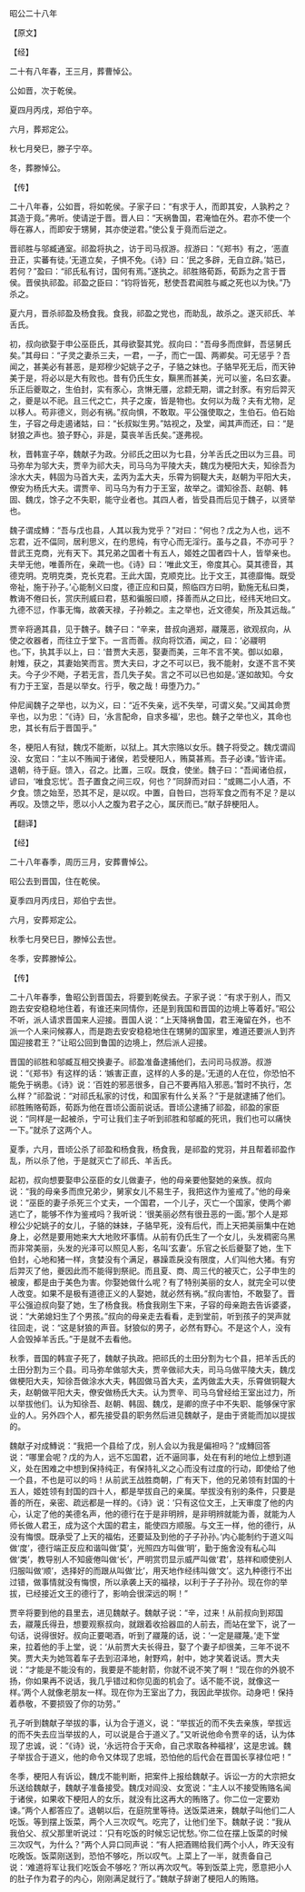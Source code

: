 

昭公二十八年

【原文】

【经】

二十有八年春，王三月，葬曹悼公。

公如晋，次于乾侯。

夏四月丙戌，郑伯宁卒。

六月，葬郑定公。

秋七月癸巳，滕子宁卒。

冬，葬滕悼公。

【传】

二十八年春，公如晋，将如乾侯。子家子曰：“有求于人，而即其安，人孰矜之？其造于竟。”弗听。使请逆于晋。晋人曰：“天祸鲁国，君淹恤在外。君亦不使一个辱在寡人，而即安于甥舅，其亦使逆君。”使公复于竟而后逆之。

晋祁胜与邬臧通室。祁盈将执之，访于司马叔游。叔游曰：“《郑书》有之，‘恶直丑正，实蕃有徒。’无道立矣，子惧不免。《诗》曰：‘民之多辟，无自立辟。’姑已，若何？”盈曰：“祁氏私有讨，国何有焉。”遂执之。祁胜赂荀跞，荀跞为之言于晋侯。晋侯执祁盈。祁盈之臣曰：“钧将皆死，慭使吾君闻胜与臧之死也以为快。”乃杀之。

夏六月，晋杀祁盈及杨食我。食我，祁盈之党也，而助乱，故杀之。遂灭祁氏、羊舌氏。

初，叔向欲娶于申公巫臣氏，其母欲娶其党。叔向曰：“吾母多而庶鲜，吾惩舅氏矣。”其母曰：“子灵之妻杀三夫，一君，一子，而亡一国、两卿矣。可无惩乎？吾闻之，甚美必有甚恶，是郑穆少妃姚子之子，子貉之妹也。子貉早死无后，而天钟美于是，将必以是大有败也。昔有仍氏生女，黰黑而甚美，光可以鉴，名曰玄妻。乐正后夔取之，生伯封，实有豕心，贪惏无餍，忿颣无期，谓之封豕。有穷后羿灭之，夔是以不祀。且三代之亡，共子之废，皆是物也。女何以为哉？夫有尤物，足以移人。苟非德义，则必有祸。”叔向惧，不敢取。平公强使取之，生伯石。伯石始生，子容之母走遏诸姑，曰：“长叔姒生男。”姑视之，及堂，闻其声而还，曰：“是豺狼之声也。狼子野心，非是，莫丧羊舌氏矣。”遂弗视。

秋，晋韩宣子卒，魏献子为政。分祁氏之田以为七县，分羊舌氏之田以为三县。司马弥牟为邬大夫，贾辛为祁大夫，司马乌为平陵大夫，魏戊为梗阳大夫，知徐吾为涂水大夫，韩固为马首大夫，孟丙为盂大夫，乐霄为铜鞮大夫，赵朝为平阳大夫，僚安为杨氏大夫。谓贾辛、司马乌为有力于王室，故举之。谓知徐吾、赵朝、韩固、魏戊，馀子之不失职，能守业者也。其四人者，皆受县而后见于魏子，以贤举也。

魏子谓成鱄：“吾与戊也县，人其以我为党乎？”对曰：“何也？戊之为人也，远不忘君，近不偪同，居利思义，在约思纯，有守心而无淫行。虽与之县，不亦可乎？昔武王克商，光有天下。其兄弟之国者十有五人，姬姓之国者四十人，皆举亲也。夫举无他，唯善所在，亲疏一也。《诗》曰：‘唯此文王，帝度其心。莫其德音，其德克明。克明克类，克长克君。王此大国，克顺克比。比于文王，其德靡悔。既受帝祉，施于孙子。’心能制义曰度，德正应和曰莫，照临四方曰明，勤施无私曰类，教诲不倦曰长，赏庆刑威曰君，慈和徧服曰顺，择善而从之曰比，经纬天地曰文。九德不愆，作事无悔，故袭天禄，子孙赖之。主之举也，近文德矣，所及其远哉。”

贾辛将適其县，见于魏子。魏子曰：“辛来，昔叔向適郑，鬷蔑恶，欲观叔向，从使之收器者，而往立于堂下。一言而善。叔向将饮酒，闻之，曰：‘必鬷明也。’下，执其手以上，曰：‘昔贾大夫恶，娶妻而美，三年不言不笑。御以如皋，射雉，获之，其妻始笑而言。贾大夫曰，才之不可以已，我不能射，女遂不言不笑夫。今子少不飏，子若无言，吾几失子矣。言之不可以已也如是。’遂如故知。今女有力于王室，吾是以举女。行乎，敬之哉！毋堕乃力。”

仲尼闻魏子之举也，以为义，曰：“近不失亲，远不失举，可谓义矣。”又闻其命贾辛也，以为忠：“《诗》曰，‘永言配命，自求多福’，忠也。魏子之举也义，其命也忠，其长有后于晋国乎。”

冬，梗阳人有狱，魏戊不能断，以狱上。其大宗赂以女乐。魏子将受之。魏戊谓阎没、女宽曰：“主以不贿闻于诸侯，若受梗阳人，贿莫甚焉。吾子必谏。”皆许诺。退朝，待于庭。馈入，召之。比置，三叹。既食，使坐。魏子曰：“吾闻诸伯叔，谚曰，‘唯食忘忧’。吾子置食之间三叹，何也？”同辞而对曰：“或赐二小人酒，不夕食。馈之始至，恐其不足，是以叹。中置，自咎曰，岂将军食之而有不足？是以再叹。及馈之毕，愿以小人之腹为君子之心，属厌而已。”献子辞梗阳人。

【翻译】

【经】

二十八年春季，周历三月，安葬曹悼公。

昭公去到晋国，住在乾侯。

夏季四月丙戌日，郑伯宁去世。

六月，安葬郑定公。

秋季七月癸巳日，滕悼公去世。

冬季，安葬滕悼公。

【传】

二十八年春季，鲁昭公到晋国去，将要到乾侯去。子家子说：“有求于别人，而又跑去安安稳稳地住着，有谁还来同情你，还是到我国和晋国的边境上等着好。”昭公不听，派人请求晋国来人迎接。晋国人说：“上天降祸鲁国，君王淹留在外，也不派一个人来问候寡人，而是跑去安安稳稳地住在甥舅的国家里，难道还要派人到齐国迎接君王？”让昭公回到鲁国的边境上，然后派人迎接。

晋国的祁胜和邬臧互相交换妻子。祁盈准备逮捕他们，去问司马叔游。叔游说：“《郑书》有这样的话：‘嫉害正直，这样的人多的是。’无道的人在位，你恐怕不能免于祸患。《诗》说：‘百姓的邪恶很多，自己不要再陷入邪恶。’暂时不执行，怎么样？”祁盈说：“对祁氏私家的讨伐，和国家有什么关系？”于是就逮捕了他们。祁胜贿赂荀跞，荀跞为他在晋顷公面前说话。晋顷公逮捕了祁盈，祁盈的家臣说：“同样是一起被杀，宁可让我们主子听到祁胜和邬臧的死讯，我们也可以痛快一下。”就杀了这两个人。

夏季，六月，晋顷公杀了祁盈和杨食我，杨食我，是祁盈的党羽，并且帮着祁盈作乱，所以杀了他，于是就灭亡了祁氏、羊舌氏。

起初，叔向想要娶申公巫臣的女儿做妻子，他的母亲要他娶她的亲族。叔向说：“我的母亲多而庶兄弟少，舅家女儿不易生子，我把这作为鉴戒了。”他的母亲说：“巫臣的妻子杀死三个丈夫，一个国君，一个儿子，灭亡一个国家，使两个卿逃亡了，能够不作为鉴戒吗？我听说：‘很美丽必然有很丑恶的一面。’那个人是郑穆公少妃姚子的女儿，子貉的妹妹，子貉早死，没有后代，而上天把美丽集中在她身上，必然是要用她来大大地败坏事情。从前有仍氏生了一个女儿，头发稠密乌黑而非常美丽，头发的光泽可以照见人影，名叫‘玄妻’。乐官之长后夔娶了她，生下伯封，心地和猪一样，贪婪没有个满足，暴躁乖戾没有限度，人们叫他大猪。有穷后羿灭了他，夔因此而不能得到祭祀。而且夏、商、周三代的被灭亡，公子申生的被废，都是由于美色为害。你娶她做什么呢？有了特别美丽的女人，就完全可以使人改变。如果不是极有道德正义的人娶她，就必然有祸。”叔向害怕，不敢娶了。晋平公强迫叔向娶了她，生了杨食我。杨食我刚生下来，子容的母亲跑去告诉婆婆，说：“大弟媳妇生了个男孩。”叔向的母亲走去看看，走到堂前，听到孩子的哭声就往回走，说：“这是豺狼的声音。豺狼似的男子，必然有野心。不是这个人，没有人会毁掉羊舌氏。”于是就不去看他。

秋季，晋国的韩宣子死了，魏献子执政。把祁氏的土田分割为七个县，把羊舌氏的土田分割为三个县。司马弥牟做邬大夫，贾辛做祁大夫，司马乌做平陵大夫，魏戊做梗阳大夫，知徐吾做涂水大夫，韩固做马首大夫，孟丙做盂大夫，乐霄做铜鞮大夫，赵朝做平阳大夫，僚安做杨氏大夫。认为贾辛、司马乌曾经给王室出过力，所以举拔他们。认为知徐吾、赵朝、韩固、魏戊，是卿的庶子中不失职、能够保守家业的人。另外四个人，都先接受县的职务然后进见魏献子，是由于贤能而加以提拔的。

魏献子对成鱄说：“我把一个县给了戊，别人会以为我是偏袒吗？”成鱄回答说：“哪里会呢？戊的为人，远不忘国君，近不逼同事，处在有利的地位上想到道义，处在困难之中想到保持纯正，有保持礼义之心而没有过度的行动，即使给了他一个县，不也是可以的吗！从前武王战胜商朝，广有天下，他的兄弟领有封国的十五人，姬姓领有封国的四十人，都是举拔自己的亲属。举拔没有别的条件，只要是善的所在，亲密、疏远都是一样的。《诗》说：‘只有这位文王，上天审度了他的内心，认定了他的美德名声，他的德行在于是非明辨，是非明辨就能为善，就能为人师长做人君王，成为这个大国的君主，能使四方顺服。与文王一样，他的德行，从没有悔恨。既承受了上天的福佑，还要延及到他的子子孙孙。’内心能制约于道义叫做‘度’，德行端正反应和谐叫做‘莫’，光照四方叫做‘明’，勤于施舍没有私心叫做‘类’，教导别人不知疲倦叫做‘长’，严明赏罚显示威严叫做‘君’，慈祥和顺使别人归服叫做‘顺’，选择好的而跟从叫做‘比’，用天地作经纬叫做‘文’。这九种德行不出过错，做事情就没有悔恨，所以承袭上天的福禄，以利于子子孙孙。现在你的举拔，已经接近文王的德行了，影响会很深远的啊！”

贾辛将要到他的县里去，进见魏献子。魏献子说：“辛，过来！从前叔向到郑国去，鬷蔑氏得丑，想要观察叔向，就跟着收拾器皿的人前去，而站在堂下，说了一句话，说得很好。叔向正要喝酒，听到了鬷蔑的话，说：‘一定是鬷蔑。’走下堂来，拉着他的手上堂，说：‘从前贾大夫长得丑，娶了个妻子却很美，三年不说不笑。贾大夫为她驾着车子去到沼泽地，射野鸡，射中，她才笑着说话。贾大夫说：“才能是不能没有的，我要是不能射箭，你就不说不笑了啊！”现在你的外貌不扬，你如果再不说话，我几乎错过和你见面的机会了。话不能不说，就像这一样。’两个人就像老朋友一样。现在你为王室出了力，我因此举拔你。动身吧！保持着恭敬，不要损毁了你的功劳。”

孔子听到魏献子举拔的事，认为合于道义，说：“举拔近的而不失去亲族，举拔远的而不失去应当举拔的人，可以说是合于道义了。”又听说他命令贾辛的话，认为体现了忠诚，说：“《诗》说，‘永远符合于天命，自己求取各种福禄’，这是忠诚。魏子举拔合于道义，他的命令又体现了忠城，恐怕他的后代会在晋国长享禄位吧！”

冬季，梗阳人有诉讼，魏戊不能判断，把案件上报给魏献子。诉讼一方的大宗把女乐送给魏献子，魏献子准备接受。魏戊对阎没、女宽说：“主人以不接受贿赂名闻于诸侯，如果收下梗阳人的女乐，就没有比这再大的贿赂了。你二位一定要劝谏。”两个人都答应了。退朝以后，在庭院里等待。送饭菜进来，魏献子叫他们二人吃饭。等到摆上饭菜，两个人三次叹气。吃完了，让他们坐下。魏献子说：“我从我伯父、叔父那里听说过：‘只有吃饭的时候忘记忧愁。’你二位在摆上饭菜的时候三次叹气，为什么？”两个人异口同声说：“有人把酒赐给我们两个小人，昨天没有吃晚饭。饭菜刚送到，恐怕不够吃，所以叹气。上菜上了一半，就责备自己说：‘难道将军让我们吃饭会不够吃？’所以再次叹气。等到饭菜上完，愿意把小人的肚子作为君子的内心，刚刚满足就行了。”魏献子辞谢了梗阳人的贿赂。

